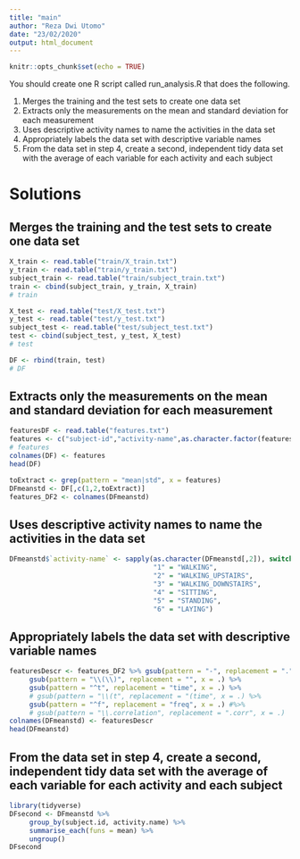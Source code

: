 ```yaml
---
title: "main"
author: "Reza Dwi Utomo"
date: "23/02/2020"
output: html_document
---
```


```r
knitr::opts_chunk$set(echo = TRUE)
```

You should create one R script called run_analysis.R that does the following.

1. Merges the training and the test sets to create one data set
2. Extracts only the measurements on the mean and standard deviation for each measurement
3. Uses descriptive activity names to name the activities in the data set
4. Appropriately labels the data set with descriptive variable names
5. From the data set in step 4, create a second, independent tidy data set with the average of each variable for each activity and each subject

# Solutions

## Merges the training and the test sets to create one data set

```r
X_train <- read.table("train/X_train.txt")
y_train <- read.table("train/y_train.txt")
subject_train <- read.table("train/subject_train.txt")
train <- cbind(subject_train, y_train, X_train)
# train
```

```r
X_test <- read.table("test/X_test.txt")
y_test <- read.table("test/y_test.txt")
subject_test <- read.table("test/subject_test.txt")
test <- cbind(subject_test, y_test, X_test)
# test
```

```r
DF <- rbind(train, test)
# DF
```

## Extracts only the measurements on the mean and standard deviation for each measurement

```r
featuresDF <- read.table("features.txt")
features <- c("subject-id","activity-name",as.character.factor(featuresDF[,2]))
# features
colnames(DF) <- features
head(DF)
```

```r
toExtract <- grep(pattern = "mean|std", x = features)
DFmeanstd <- DF[,c(1,2,toExtract)]
features_DF2 <- colnames(DFmeanstd)
```

## Uses descriptive activity names to name the activities in the data set

```r
DFmeanstd$`activity-name` <- sapply(as.character(DFmeanstd[,2]), switch, 
                                    "1" = "WALKING",
                                    "2" = "WALKING_UPSTAIRS", 
                                    "3" = "WALKING_DOWNSTAIRS",
                                    "4" = "SITTING",
                                    "5" = "STANDING",
                                    "6" = "LAYING")
```

## Appropriately labels the data set with descriptive variable names

```r
featuresDescr <- features_DF2 %>% gsub(pattern = "-", replacement = ".", x = .) %>% 
     gsub(pattern = "\\(\\)", replacement = "", x = .) %>% 
     gsub(pattern = "^t", replacement = "time", x = .) %>% 
     # gsub(pattern = "\\(t", replacement = "(time", x = .) %>% 
     gsub(pattern = "^f", replacement = "freq", x = .) #%>% 
     # gsub(pattern = "\\.correlation", replacement = ".corr", x = .)
colnames(DFmeanstd) <- featuresDescr
head(DFmeanstd)
```

## From the data set in step 4, create a second, independent tidy data set with the average of each variable for each activity and each subject

```r
library(tidyverse)
DFsecond <- DFmeanstd %>% 
     group_by(subject.id, activity.name) %>% 
     summarise_each(funs = mean) %>% 
     ungroup()
DFsecond
```

